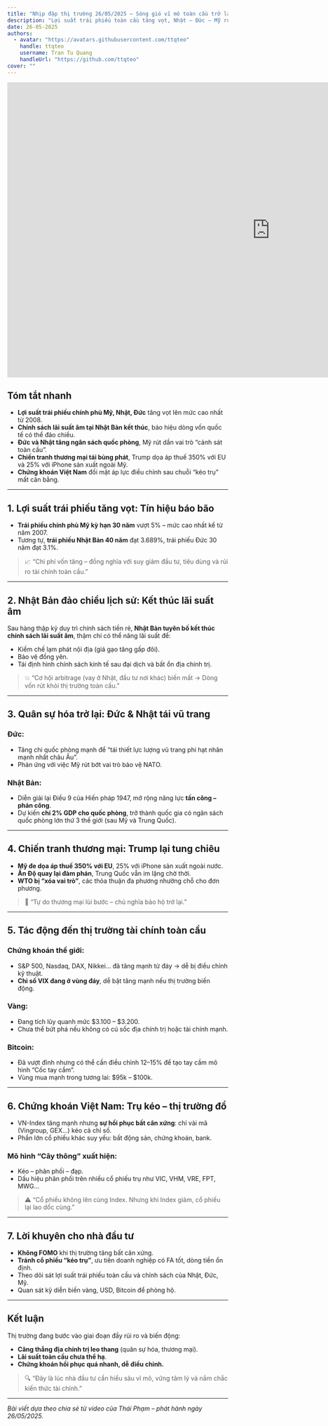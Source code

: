 ```yaml
---
title: "Nhịp đập thị trường 26/05/2025 – Sóng gió vĩ mô toàn cầu trở lại: Cơ hội hay thách thức? - Thái Phạm"
description: "Lợi suất trái phiếu toàn cầu tăng vọt, Nhật – Đức – Mỹ rục rịch nâng lãi suất, xu hướng quân sự hóa lan rộng và chiến tranh thương mại leo thang. Tất cả đang tạo nên một cơn bão vĩ mô khiến thị trường tài chính toàn cầu rung lắc. Cơ hội hay thách thức đang chờ đợi nhà đầu tư?"
date: 26-05-2025
authors:
  - avatar: "https://avatars.githubusercontent.com/ttqteo"
    handle: ttqteo
    username: Tran Tu Quang
    handleUrl: "https://github.com/ttqteo"
cover: ""
---
```


<iframe width="1197" height="673" src="https://www.youtube.com/embed/bGzRQapuOlI" title="SÓNG GIÓ VĨ MÔ TOÀN CẦU QUAY LẠI? CƠ HỘI HAY THÁCH THỨC?" frameborder="0" allow="accelerometer; autoplay; clipboard-write; encrypted-media; gyroscope; picture-in-picture; web-share" referrerpolicy="strict-origin-when-cross-origin" allowfullscreen></iframe>

## Tóm tắt nhanh

- **Lợi suất trái phiếu chính phủ Mỹ, Nhật, Đức** tăng vọt lên mức cao nhất từ 2008.
- **Chính sách lãi suất âm tại Nhật Bản kết thúc**, báo hiệu dòng vốn quốc tế có thể đảo chiều.
- **Đức và Nhật tăng ngân sách quốc phòng**, Mỹ rút dần vai trò “cảnh sát toàn cầu”.
- **Chiến tranh thương mại tái bùng phát**, Trump dọa áp thuế 350% với EU và 25% với iPhone sản xuất ngoài Mỹ.
- **Chứng khoán Việt Nam** đối mặt áp lực điều chỉnh sau chuỗi “kéo trụ” mất cân bằng.

---

## 1. Lợi suất trái phiếu tăng vọt: Tín hiệu báo bão

- **Trái phiếu chính phủ Mỹ kỳ hạn 30 năm** vượt 5% – mức cao nhất kể từ năm 2007.
- Tương tự, **trái phiếu Nhật Bản 40 năm** đạt 3.689%, trái phiếu Đức 30 năm đạt 3.1%.

> 📈 “Chi phí vốn tăng – đồng nghĩa với suy giảm đầu tư, tiêu dùng và rủi ro tài chính toàn cầu.”

---

## 2. Nhật Bản đảo chiều lịch sử: Kết thúc lãi suất âm

Sau hàng thập kỷ duy trì chính sách tiền rẻ, **Nhật Bản tuyên bố kết thúc chính sách lãi suất âm**, thậm chí có thể nâng lãi suất để:

- Kiềm chế lạm phát nội địa (giá gạo tăng gấp đôi).
- Bảo vệ đồng yên.
- Tái định hình chính sách kinh tế sau đại dịch và bất ổn địa chính trị.

> 💥 “Cơ hội arbitrage (vay ở Nhật, đầu tư nơi khác) biến mất → Dòng vốn rút khỏi thị trường toàn cầu.”

---

## 3. Quân sự hóa trở lại: Đức & Nhật tái vũ trang

### Đức:

- Tăng chi quốc phòng mạnh để “tái thiết lực lượng vũ trang phi hạt nhân mạnh nhất châu Âu”.
- Phản ứng với việc Mỹ rút bớt vai trò bảo vệ NATO.

### Nhật Bản:

- Diễn giải lại Điều 9 của Hiến pháp 1947, mở rộng năng lực **tấn công – phản công**.
- Dự kiến **chi 2% GDP cho quốc phòng**, trở thành quốc gia có ngân sách quốc phòng lớn thứ 3 thế giới (sau Mỹ và Trung Quốc).

---

## 4. Chiến tranh thương mại: Trump lại tung chiêu

- **Mỹ đe dọa áp thuế 350% với EU**, 25% với iPhone sản xuất ngoài nước.
- **Ấn Độ quay lại đàm phán**, Trung Quốc vẫn im lặng chờ thời.
- **WTO bị “xóa vai trò”**, các thỏa thuận đa phương nhường chỗ cho đơn phương.

> 🧨 “Tự do thương mại lùi bước – chủ nghĩa bảo hộ trở lại.”

---

## 5. Tác động đến thị trường tài chính toàn cầu

### Chứng khoán thế giới:

- S&P 500, Nasdaq, DAX, Nikkei… đã tăng mạnh từ đáy → dễ bị điều chỉnh kỹ thuật.
- **Chỉ số VIX đang ở vùng đáy**, dễ bật tăng mạnh nếu thị trường biến động.

### Vàng:

- Đang tích lũy quanh mức $3.100 – $3.200.
- Chưa thể bứt phá nếu không có cú sốc địa chính trị hoặc tài chính mạnh.

### Bitcoin:

- Đã vượt đỉnh nhưng có thể cần điều chỉnh 12–15% để tạo tay cầm mô hình “Cốc tay cầm”.
- Vùng mua mạnh trong tương lai: $95k – $100k.

---

## 6. Chứng khoán Việt Nam: Trụ kéo – thị trường đổ

- VN-Index tăng mạnh nhưng **sự hồi phục bất cân xứng**: chỉ vài mã (Vingroup, GEX…) kéo cả chỉ số.
- Phần lớn cổ phiếu khác suy yếu: bất động sản, chứng khoán, bank.

### Mô hình “Cây thông” xuất hiện:

- Kéo – phân phối – đạp.
- Dấu hiệu phân phối trên nhiều cổ phiếu trụ như VIC, VHM, VRE, FPT, MWG...

> ⚠️ “Cổ phiếu không lên cùng Index. Nhưng khi Index giảm, cổ phiếu lại lao dốc cùng.”

---

## 7. Lời khuyên cho nhà đầu tư

- **Không FOMO** khi thị trường tăng bất cân xứng.
- **Tránh cổ phiếu “kéo trụ”**, ưu tiên doanh nghiệp có FA tốt, dòng tiền ổn định.
- Theo dõi sát lợi suất trái phiếu toàn cầu và chính sách của Nhật, Đức, Mỹ.
- Quan sát kỹ diễn biến vàng, USD, Bitcoin để phòng hộ.

---

## Kết luận

Thị trường đang bước vào giai đoạn đầy rủi ro và biến động:

- **Căng thẳng địa chính trị leo thang** (quân sự hóa, thương mại).
- **Lãi suất toàn cầu chưa thể hạ**.
- **Chứng khoán hồi phục quá nhanh, dễ điều chỉnh.**

> 🔍 “Đây là lúc nhà đầu tư cần hiểu sâu vĩ mô, vững tâm lý và nắm chắc kiến thức tài chính.”

---

*Bài viết dựa theo chia sẻ từ video của Thái Phạm – phát hành ngày 26/05/2025.*
